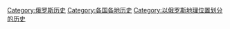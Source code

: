 [[Category:俄罗斯历史|Category:俄罗斯历史]]
[[Category:各国各地历史|Category:各国各地历史]]
[[Category:以俄罗斯地理位置划分的历史|Category:以俄罗斯地理位置划分的历史]]